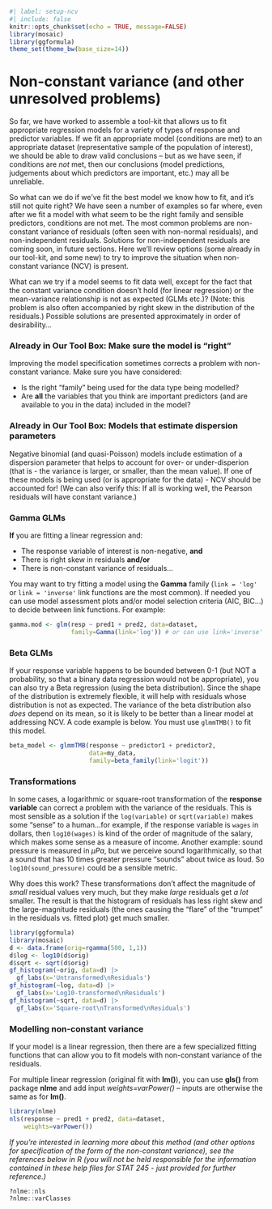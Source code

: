 ```r
#| label: setup-ncv
#| include: false
knitr::opts_chunk$set(echo = TRUE, message=FALSE)
library(mosaic)
library(ggformula)
theme_set(theme_bw(base_size=14))
```

# Non-constant variance (and other unresolved problems)

So far, we have worked to assemble a tool-kit that allows us to fit
appropriate regression models for a variety of types of response and
predictor variables. If we fit an appropriate model (conditions are met)
to an appropriate dataset (representative sample of the population of
interest), we should be able to draw valid conclusions -- but as we have
seen, if conditions are *not* met, then our conclusions (model
predictions, judgements about which predictors are important, etc.) may
all be unreliable.

So what can we do if we've fit the best model we know how to fit, and
it's still not quite right? We have seen a number of examples so far
where, even after we fit a model with what seem to be the right family
and sensible predictors, conditions are not met. The most common
problems are non-constant variance of residuals (often seen with
non-normal residuals), and non-independent residuals. Solutions for
non-independent residuals are coming soon, in future sections. Here
we'll review options (some already in our tool-kit, and some new) to try
to improve the situation when non-constant variance (NCV) is present.

What can we try if a model seems to fit data well, except for the fact
that the constant variance condition doesn't hold (for linear
regression) or the mean-variance relationship is not as expected (GLMs
etc.)? (Note: this problem is also often accompanied by right skew in
the distribution of the residuals.) Possible solutions are presented
approximately in order of desirability...

### Already in Our Tool Box: Make sure the model is "right"

Improving the model specification sometimes corrects a problem with
non-constant variance. Make sure you have considered:

-   Is the right "family" being used for the data type being modelled?
-   Are **all** the variables that you think are important predictors
    (and are available to you in the data) included in the model?
    <!-- If there is a need for random effects (or GEE clusters), are they included in the model? -->

### Already in Our Tool Box: Models that estimate dispersion parameters

Negative binomial (and quasi-Poisson) models include estimation of a
dispersion parameter that helps to account for over- or under-disperion
(that is - the variance is larger, or smaller, than the mean value). If
one of these models is being used (or is appropriate for the data) - NCV
should be accounted for! (We can also verify this: If all is working
well, the Pearson residuals will have constant variance.)

### Gamma GLMs

**If** you are fitting a linear regression and:

-   The response variable of interest is non-negative, **and**
-   There is right skew in residuals **and/or**
-   There is non-constant variance of residuals...

You may want to try fitting a model using the **Gamma** family
(`link = 'log'` or `link = 'inverse'` link functions are the most
common). If needed you can use model assessment plots and/or model
selection criteria (AIC, BIC...) to decide between link functions. For
example:

```r
gamma.mod <- glm(resp ~ pred1 + pred2, data=dataset,
                 family=Gamma(link='log')) # or can use link='inverse'
```

### Beta GLMs

If your response variable happens to be bounded between 0-1 (but NOT a
probability, so that a binary data regression would not be appropriate),
you can also try a Beta regression (using the beta distribution). Since
the shape of the distribution is extremely flexible, it will help with
residuals whose distribution is not as expected. The variance of the
beta distribution also *does* depend on its mean, so it is likely to be
better than a linear model at addressing NCV. A code example is below.
You must use `glmmTMB()` to fit this model.

```r
beta_model <- glmmTMB(response ~ predictor1 + predictor2,
                      data=my_data,
                      family=beta_family(link='logit'))
```

### Transformations

In some cases, a logarithmic or square-root transformation of the
**response variable** can correct a problem with the variance of the
residuals. This is most sensible as a solution if the `log(variable)` or
`sqrt(variable)` makes some "sense" to a human...for example, if the
response variable is `wages` in dollars, then `log10(wages)` is kind of
the order of magnitude of the salary, which makes some sense as a
measure of income. Another example: sound pressure is measured in
$\mu Pa$, but we perceive sound logarithmically, so that a sound that
has 10 times greater pressure "sounds" about twice as loud. So
`log10(sound_pressure)` could be a sensible metric.

Why does this work? These transformations don't affect the magnitude of
*small* residual values very much, but they make *large* residuals get
*a lot* smaller. The result is that the histogram of residuals has less
right skew and the large-magnitude residuals (the ones causing the
"flare" of the "trumpet" in the residuals vs. fitted plot) get much
smaller.

```r
library(ggformula)
library(mosaic)
d <- data.frame(orig=rgamma(500, 1,1))
d$log <- log10(d$orig)
d$sqrt <- sqrt(d$orig)
gf_histogram(~orig, data=d) |>
  gf_labs(x='Untransformed\nResiduals')
gf_histogram(~log, data=d) |>
  gf_labs(x='Log10-transformed\nResiduals')
gf_histogram(~sqrt, data=d) |>
  gf_labs(x='Square-root\nTransformed\nResiduals')
```

### Modelling non-constant variance

If your model is a linear regression, then there are a few specialized
fitting functions that can allow you to fit models with non-constant
variance of the residuals.

For multiple linear regression (original fit with **lm()**), you can use
**gls()** from package **nlme** and add input *weights=varPower()* --
inputs are otherwise the same as for **lm()**.

```r
library(nlme)
nls(response ~ pred1 + pred2, data=dataset,
    weights=varPower())
```

<!-- For random effects models fitted via **lmer()**, similar options are available, setting input *weights=varPower()* or (to allow different variance in each random effect group, or each group of another categorical variable) *weights = varIdent(form= ~1|categorical.variable)*. -->

<!-- ```{r, eval=FALSE, echo=TRUE} -->

<!-- library(lme4) -->

<!-- # variance increases with some power of fitted value -->

<!-- lmer(response ~ pred1 + pred2 + (~1|ID), data=dataset, -->

<!--     weights=varPower()) -->

<!-- # variance is different for each level of random effect: -->

<!-- lmer(response ~ pred1 + pred2 + (~1|ID), data=dataset, -->

<!--     weights=varIdent(form=~1|ID)) -->

<!-- ``` -->

*If you're interested in learning more about this method (and other
options for specification of the form of the non-constant variance), see
the references below in R (you will not be held responsible for the
information contained in these help files for STAT 245 - just provided
for further reference.)*

```r
?nlme::nls
?nlme::varClasses
```
